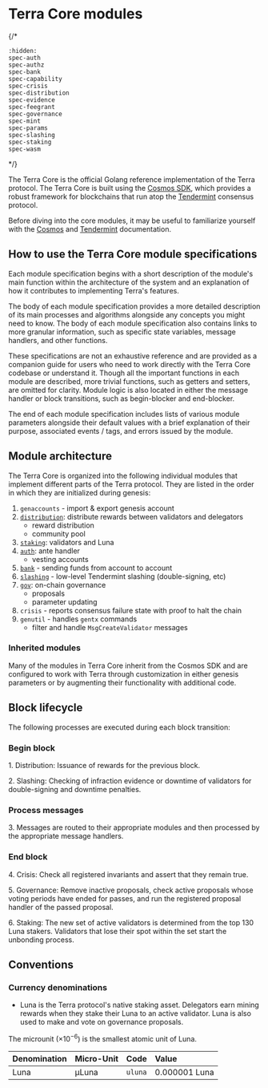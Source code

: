# Terra Core modules

{/*
```{toctree}
:hidden:
spec-auth
spec-authz
spec-bank
spec-capability
spec-crisis
spec-distribution
spec-evidence
spec-feegrant
spec-governance
spec-mint
spec-params
spec-slashing
spec-staking
spec-wasm
```

*/} 


The Terra Core is the official Golang reference implementation of the Terra protocol.
The Terra Core is built using the [Cosmos SDK](https://cosmos.network/sdk), which provides a robust framework for blockchains that run atop the [Tendermint](https://tendermint.com/) consensus protocol.

Before diving into the core modules, it may be useful to familiarize yourself with the [Cosmos](https://docs.cosmos.network/) and [Tendermint](https://docs.tendermint.com/master/tutorials/go.html) documentation. 

## How to use the Terra Core module specifications

Each module specification begins with a short description of the module's main function within the architecture of the system and an explanation of how it contributes to implementing Terra's features.

The body of each module specification provides a more detailed description of its main processes and algorithms alongside any concepts you might need to know. The body of each module specification also contains links to more granular information, such as specific state variables, message handlers, and other functions.

These specifications are not an exhaustive reference and are provided as a companion guide for users who need to work directly with the Terra Core codebase or understand it. Though all the important functions in each module are described, more trivial functions, such as getters and setters, are omitted for clarity. Module logic is also located in either the message handler or block transitions, such as begin-blocker and end-blocker.

The end of each module specification includes lists of various module parameters alongside their default values with a brief explanation of their purpose, associated events / tags, and errors issued by the module.

## Module architecture

The Terra Core is organized into the following individual modules that implement different parts of the Terra protocol. They are listed in the order in which they are initialized during genesis:

1. `genaccounts` - import & export genesis account
2. [`distribution`](./spec-distribution.mdx): distribute rewards between validators and delegators
   - reward distribution
   - community pool
3. [`staking`](./spec-staking.mdx): validators and Luna
4. [`auth`](./spec-auth.mdx): ante handler
   - vesting accounts
5. [`bank`](./spec-bank.mdx) - sending funds from account to account
6. [`slashing`](./spec-slashing.mdx) - low-level Tendermint slashing (double-signing, etc)
7. [`gov`](./spec-governance.mdx): on-chain governance
    - proposals
    - parameter updating
11. `crisis` - reports consensus failure state with proof to halt the chain
12. `genutil` - handles `gentx` commands
    - filter and handle `MsgCreateValidator` messages

### Inherited modules

Many of the modules in Terra Core inherit from the Cosmos SDK and are configured to work with Terra through customization in either genesis parameters or by augmenting their functionality with additional code.

## Block lifecycle

The following processes are executed during each block transition:

### Begin block

1\. Distribution: Issuance of rewards for the previous block.

2\. Slashing: Checking of infraction evidence or downtime of validators for double-signing and downtime penalties.

### Process messages

3\. Messages are routed to their appropriate modules and then processed by the appropriate message handlers.

### End block

4\. Crisis: Check all registered invariants and assert that they remain true.

5\. Governance: Remove inactive proposals, check active proposals whose voting periods have ended for passes, and run the registered proposal handler of the passed proposal.

6\. Staking: The new set of active validators is determined from the top 130 Luna stakers. Validators that lose their spot within the set start the unbonding process.

## Conventions

### Currency denominations

- Luna is the Terra protocol's native staking asset. Delegators earn mining rewards when they stake their Luna to an active validator. Luna is also used to make and vote on governance proposals.

The microunit ($\times 10^{-6}$) is the smallest atomic unit of Luna.

| Denomination | Micro-Unit | Code    | Value         |
| :----------- | :--------- | :------ | :------------ |
| Luna         | µLuna      | `uluna` | 0.000001 Luna |